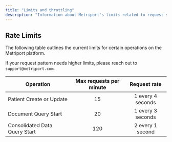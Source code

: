 ```yaml
---
title: "Limits and throttling"
description: "Information about Metriport's limits related to request size and request frequency"
---
```


## Rate Limits

The following table outlines the current limits for certain operations on the Metriport platform.

If your request pattern needs higher limits, please reach out to `support@metriport.com`.

| Operation                     | Max requests per minute | Request rate      |
| ----------------------------- | :---------------------: | :---------------: |
| Patient Create or Update      | 15                      | 1 every 4 seconds | 
| Document Query Start          | 20                      | 1 every 3 seconds |
| Consolidated Data Query Start | 120                     | 2 every 1 second  |
